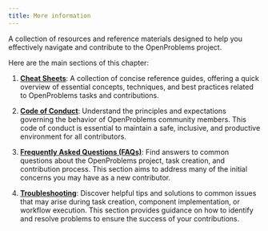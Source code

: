 ```yaml
---
title: More information
---
```


A collection of resources and reference materials designed to help you effectively navigate and contribute to the OpenProblems project. 

Here are the main sections of this chapter:

1. **[Cheat Sheets](cheat_sheets.qmd)**: A collection of concise reference guides, offering a quick overview of essential concepts, techniques, and best practices related to OpenProblems tasks and contributions.

2. **[Code of Conduct](code_of_conduct.qmd)**: Understand the principles and expectations governing the behavior of OpenProblems community members. This code of conduct is essential to maintain a safe, inclusive, and productive environment for all contributors.

3. **[Frequently Asked Questions (FAQs)](faq.qmd)**: Find answers to common questions about the OpenProblems project, task creation, and contribution process. This section aims to address many of the initial concerns you may have as a new contributor.

4. **[Troubleshooting](troubleshooting.qmd)**: Discover helpful tips and solutions to common issues that may arise during task creation, component implementation, or workflow execution. This section provides guidance on how to identify and resolve problems to ensure the success of your contributions.
